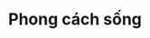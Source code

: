 ---
title: Phong cách sống
description: Chia sẻ mẹo, thói quen tốt để có một phong cách sống lành mạnh
---